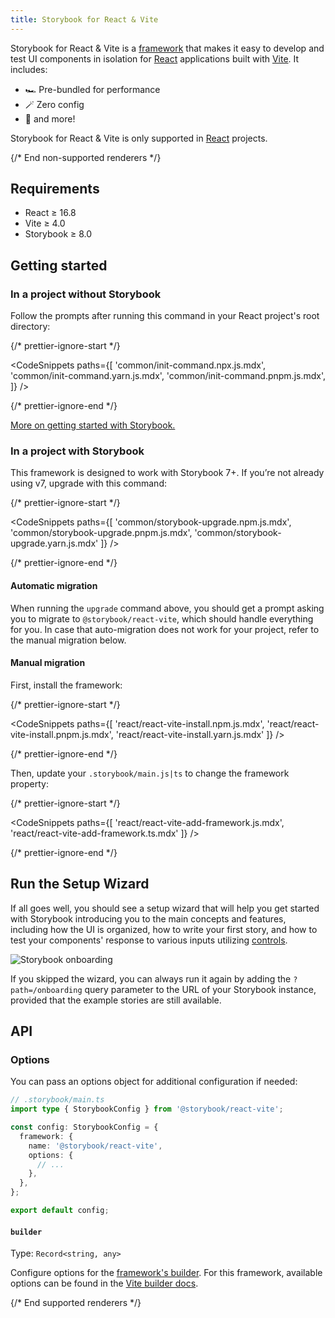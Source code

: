 ```yaml
---
title: Storybook for React & Vite
---
```



Storybook for React & Vite is a [framework](../contribute/framework.md) that makes it easy to develop and test UI components in isolation for [React](https://react.dev/) applications built with [Vite](https://vitejs.dev/). It includes:

- 🏎️ Pre-bundled for performance
- 🪄 Zero config
- 💫 and more!

<If notRenderer={SUPPORTED_RENDERER}>

<Callout variant="info">

Storybook for React & Vite is only supported in [React](?renderer=react) projects.

</Callout>

{/* End non-supported renderers */}

</If>

<If renderer={SUPPORTED_RENDERER}>

## Requirements

- React ≥ 16.8
- Vite ≥ 4.0
- Storybook ≥ 8.0

## Getting started

### In a project without Storybook

Follow the prompts after running this command in your React project's root directory:

{/* prettier-ignore-start */}

<CodeSnippets
  paths={[
   'common/init-command.npx.js.mdx',
   'common/init-command.yarn.js.mdx',
   'common/init-command.pnpm.js.mdx',
  ]}
/>

{/* prettier-ignore-end */}

[More on getting started with Storybook.](./install.md)

### In a project with Storybook

This framework is designed to work with Storybook 7+. If you’re not already using v7, upgrade with this command:

{/* prettier-ignore-start */}

<CodeSnippets
  paths={[
    'common/storybook-upgrade.npm.js.mdx',
    'common/storybook-upgrade.pnpm.js.mdx',
    'common/storybook-upgrade.yarn.js.mdx'
  ]}
/>

{/* prettier-ignore-end */}

#### Automatic migration

When running the `upgrade` command above, you should get a prompt asking you to migrate to `@storybook/react-vite`, which should handle everything for you. In case that auto-migration does not work for your project, refer to the manual migration below.

#### Manual migration

First, install the framework:

{/* prettier-ignore-start */}

<CodeSnippets
  paths={[
    'react/react-vite-install.npm.js.mdx',
    'react/react-vite-install.pnpm.js.mdx',
    'react/react-vite-install.yarn.js.mdx'
  ]}
/>

{/* prettier-ignore-end */}

Then, update your `.storybook/main.js|ts` to change the framework property:

{/* prettier-ignore-start */}

<CodeSnippets
  paths={[
    'react/react-vite-add-framework.js.mdx',
    'react/react-vite-add-framework.ts.mdx'
  ]}
/>

{/* prettier-ignore-end */}

## Run the Setup Wizard

If all goes well, you should see a setup wizard that will help you get started with Storybook introducing you to the main concepts and features, including how the UI is organized, how to write your first story, and how to test your components' response to various inputs utilizing [controls](../essentials/controls).

![Storybook onboarding](./example-onboarding-wizard.png)

If you skipped the wizard, you can always run it again by adding the `?path=/onboarding` query parameter to the URL of your Storybook instance, provided that the example stories are still available.

## API

### Options

You can pass an options object for additional configuration if needed:

```ts
// .storybook/main.ts
import type { StorybookConfig } from '@storybook/react-vite';

const config: StorybookConfig = {
  framework: {
    name: '@storybook/react-vite',
    options: {
      // ...
    },
  },
};

export default config;
```

#### `builder`

Type: `Record<string, any>`

Configure options for the [framework's builder](../api/main-config-framework.md#optionsbuilder). For this framework, available options can be found in the [Vite builder docs](../builders/vite.md).

{/* End supported renderers */}

</If>
